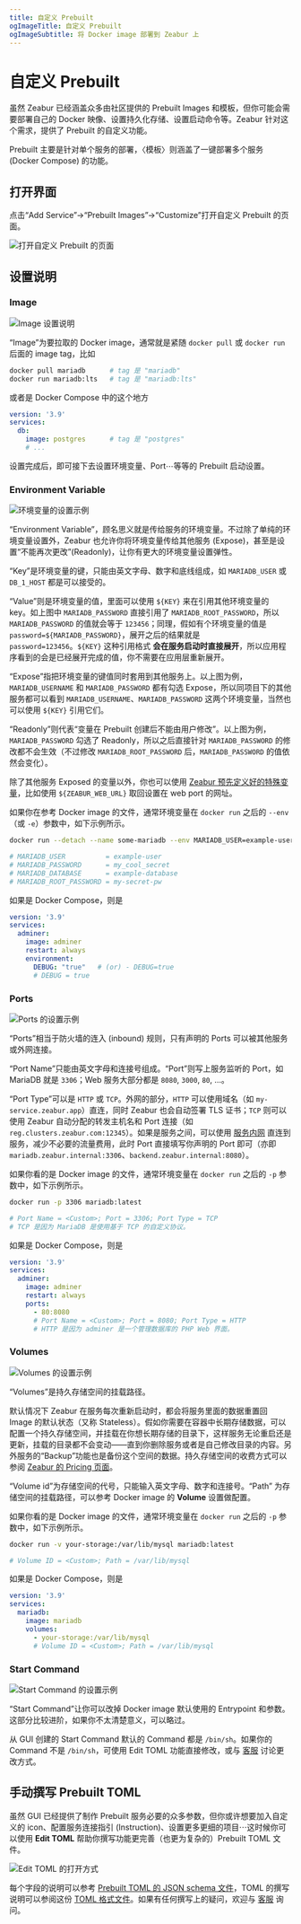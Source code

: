 ```yaml
---
title: 自定义 Prebuilt
ogImageTitle: 自定义 Prebuilt
ogImageSubtitle: 将 Docker image 部署到 Zeabur 上
---
```



# 自定义 Prebuilt

虽然 Zeabur 已经涵盖众多由社区提供的 Prebuilt Images 和模板，但你可能会需要部署自己的 Docker 映像、设置持久化存储、设置启动命令等。Zeabur 针对这个需求，提供了 Prebuilt 的自定义功能。

<Callout>
  Prebuilt 主要是针对单个服务的部署，〈模板〉则涵盖了一键部署多个服务 (Docker Compose) 的功能。
</Callout>

## 打开界面

点击“Add Service”→“Prebuilt Images”→“Customize”打开自定义 Prebuilt 的页面。

![打开自定义 Prebuilt 的页面](/deploy/customize-prebuilt/open-customize-page.webp)

## 设置说明

### Image

![Image 设置说明](/deploy/customize-prebuilt/select-image.webp)

“Image”为要拉取的 Docker image，通常就是紧随 `docker pull` 或 `docker run` 后面的 image tag，比如

```bash
docker pull mariadb      # tag 是 "mariadb"
docker run mariadb:lts   # tag 是 "mariadb:lts"
```

或者是 Docker Compose 中的这个地方

```yaml
version: '3.9'
services:
  db:
    image: postgres      # tag 是 "postgres"
    # ...
```

设置完成后，即可接下去设置环境变量、Port⋯等等的 Prebuilt 启动设置。

### Environment Variable

![环境变量的设置示例](/deploy/customize-prebuilt/environment-variable.webp)

“Environment Variable”，顾名思义就是传给服务的环境变量。不过除了单纯的环境变量设置外，Zeabur 也允许你将环境变量传给其他服务 (Expose)，甚至是设置“不能再次更改”(Readonly)，让你有更大的环境变量设置弹性。

“Key”是环境变量的键，只能由英文字母、数字和底线组成，如 `MARIADB_USER` 或 `DB_1_HOST` 都是可以接受的。

“Value”则是环境变量的值，里面可以使用 `${KEY}` 来在引用其他环境变量的 key。如上图中 `MARIADB_PASSWORD` 直接引用了 `MARIADB_ROOT_PASSWORD`，所以 `MARIADB_PASSWORD` 的值就会等于 `123456`；同理，假如有个环境变量的值是 `password=${MARIADB_PASSWORD}`，展开之后的结果就是 `password=123456`。`${KEY}` 这种引用格式 **会在服务启动时直接展开**，所以应用程序看到的会是已经展开完成的值，你不需要在应用层重新展开。

“Expose”指把环境变量的键值同时套用到其他服务上。以上图为例，`MARIADB_USERNAME` 和 `MARIADB_PASSWORD` 都有勾选 Expose，所以同项目下的其他服务都可以看到 `MARIADB_USERNAME`、`MARIADB_PASSWORD` 这两个环境变量，当然也可以使用 `${KEY}` 引用它们。

“Readonly”则代表“变量在 Prebuilt 创建后不能由用户修改”。以上图为例，`MARIADB_PASSWORD` 勾选了 Readonly，所以之后直接针对 `MARIADB_PASSWORD` 的修改都不会生效（不过修改 `MARIADB_ROOT_PASSWORD` 后，`MARIADB_PASSWORD` 的值依然会变化）。

除了其他服务 Exposed 的变量以外，你也可以使用 [Zeabur 预先定义好的特殊变量](/deploy/special-variables)，比如使用 `${ZEABUR_WEB_URL}` 取回设置在 web port 的网址。

如果你在参考 Docker image 的文件，通常环境变量在 `docker run` 之后的 `--env`（或 `-e`）参数中，如下示例所示。

```bash
docker run --detach --name some-mariadb --env MARIADB_USER=example-user --env MARIADB_PASSWORD=my_cool_secret --env MARIADB_DATABASE=example-database --env MARIADB_ROOT_PASSWORD=my-secret-pw  mariadb:latest

# MARIADB_USER          = example-user
# MARIADB_PASSWORD      = my_cool_secret
# MARIADB_DATABASE      = example-database
# MARIADB_ROOT_PASSWORD = my-secret-pw
```

如果是 Docker Compose，则是

```yaml
version: '3.9'
services:
  adminer:
    image: adminer
    restart: always
    environment:
      DEBUG: "true"   # (or) - DEBUG=true
      # DEBUG = true
```

### Ports

![Ports 的设置示例](/deploy/customize-prebuilt/ports.webp)

“Ports”相当于防火墙的连入 (inbound) 规则，只有声明的 Ports 可以被其他服务或外网连接。

“Port Name”只能由英文字母和连接号组成。“Port”则写上服务监听的 Port，如 MariaDB 就是 `3306`；Web 服务大部分都是 `8080`, `3000`, `80`, …。

“Port Type”可以是 `HTTP` 或 `TCP`。外网的部分，`HTTP` 可以使用域名（如 `my-service.zeabur.app`）直连，同时 Zeabur 也会自动签署 TLS 证书；`TCP` 则可以使用 Zeabur 自动分配的转发主机名和 Port 连接（如 `reg.clusters.zeabur.com:12345`）。如果是服务之间，可以使用 [服务内网](/deploy/private-networking) 直连到服务，减少不必要的流量费用，此时 Port 直接填写你声明的 Port 即可（亦即 `mariadb.zeabur.internal:3306`、`backend.zeabur.internal:8080`）。

如果你看的是 Docker image 的文件，通常环境变量在 `docker run` 之后的 `-p` 参数中，如下示例所示。

```bash
docker run -p 3306 mariadb:latest

# Port Name = <Custom>; Port = 3306; Port Type = TCP
# TCP 是因为 MariaDB 是使用基于 TCP 的自定义协议。
```

如果是 Docker Compose，则是

```yaml
version: '3.9'
services:
  adminer:
    image: adminer
    restart: always
    ports:
      - 80:8080
      # Port Name = <Custom>; Port = 8080; Port Type = HTTP
      # HTTP 是因为 adminer 是一个管理数据库的 PHP Web 界面。
```

### Volumes

![Volumes 的设置示例](/deploy/customize-prebuilt/volumes.webp)

“Volumes”是持久存储空间的挂载路径。

默认情况下 Zeabur 在服务每次重新启动时，都会将服务里面的数据重置回 Image 的默认状态（又称 Stateless）。假如你需要在容器中长期存储数据，可以配置一个持久存储空间，并挂载在你想长期存储的目录下，这样服务无论重启还是更新，挂载的目录都不会变动——直到你删除服务或者是自己修改目录的内容。另外服务的“Backup”功能也是备份这个空间的数据。持久存储空间的收费方式可以参阅 [Zeabur 的 Pricing 页面](https://zeabur.com/pricing)。

“Volume id”为存储空间的代号，只能输入英文字母、数字和连接号。“Path” 为存储空间的挂载路径，可以参考 Docker image 的 **Volume** 设置做配置。

如果你看的是 Docker image 的文件，通常环境变量在 `docker run` 之后的 `-p` 参数中，如下示例所示。

```bash
docker run -v your-storage:/var/lib/mysql mariadb:latest

# Volume ID = <Custom>; Path = /var/lib/mysql
```

如果是 Docker Compose，则是

```yaml
version: '3.9'
services:
  mariadb:
    image: mariadb
    volumes:
      - your-storage:/var/lib/mysql
      # Volume ID = <Custom>; Path = /var/lib/mysql
```

### Start Command

![Start Command 的设置示例](/deploy/customize-prebuilt/start-command.webp)

“Start Command”让你可以改掉 Docker image 默认使用的 Entrypoint 和参数。这部分比较进阶，如果你不太清楚意义，可以略过。

从 GUI 创建的 Start Command 默认的 Command 都是 `/bin/sh`。如果你的 Command 不是 `/bin/sh`，可使用 Edit TOML 功能直接修改，或与 [客服](/community/help) 讨论更改方式。

## 手动撰写 Prebuilt TOML

虽然 GUI 已经提供了制作 Prebuilt 服务必要的众多参数，但你或许想要加入自定义的 icon、配置服务连接指引 (Instruction)、设置更多更细的项目⋯这时候你可以使用 **Edit TOML** 帮助你撰写功能更完善（也更为复杂的）Prebuilt TOML 文件。

![Edit TOML 的打开方式](/deploy/customize-prebuilt/edit-toml.webp)

每个字段的说明可以参考 [Prebuilt TOML 的 JSON schema 文件](https://json-schema.app/view/%23?url=https%3A%2F%2Fschema.zeabur.app%2Fprebuilt.json)，TOML 的撰写说明可以参阅这份 [TOML 格式文件](https://toml.io/en/v1.0.0)。如果有任何撰写上的疑问，欢迎与 [客服](/community/help) 询问。

